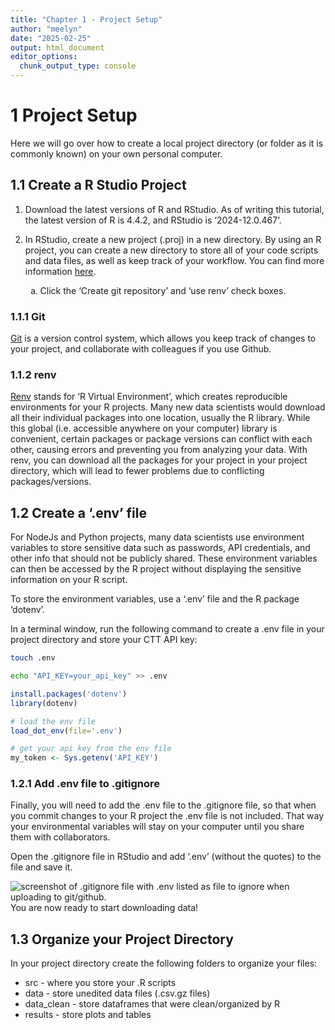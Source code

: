 ```yaml
---
title: "Chapter 1 - Project Setup"
author: "meelyn"
date: "2025-02-25"
output: html_document
editor_options: 
  chunk_output_type: console
---
```


# 1 Project Setup

Here we will go over how to create a local project directory (or folder as it is commonly known) on your own personal computer.

## 1.1 Create a R Studio Project

1. Download the latest versions of R and RStudio. As of writing this tutorial, the latest version of R is 4.4.2, and RStudio is '2024-12.0.467'.

2. In RStudio, create a new project (.proj) in a new directory. By using an R project, you can create a new directory to store all of your code scripts and data files, as well as keep track of your workflow. You can find more information [here](https://support.posit.co/hc/en-us/articles/200526207-Using-RStudio-Projects).

    a. Click the 'Create git repository' and 'use renv' check boxes.

### 1.1.1 Git

[Git](https://git-scm.com/) is a version control system, which allows you keep track of changes to your project, and collaborate with colleagues if you use Github.

### 1.1.2 renv

[Renv](https://rstudio.github.io/renv/articles/renv.html) stands for 'R Virtual Environment', which creates reproducible environments for your R projects. Many new data scientists would download all their individual packages into one location, usually the R library. While this global (i.e. accessible anywhere on your computer) library is convenient, certain packages or package versions can conflict with each other, causing errors and preventing you from analyzing your data. With renv, you can download all the packages for your project in your project directory, which will lead to fewer problems due to conflicting packages/versions.


## 1.2 Create a '.env' file

For NodeJs and Python projects, many data scientists use environment variables to store sensitive data such as passwords, API credentials, and other info that should not be publicly shared. These environment variables can then be accessed by the R project without displaying the sensitive information on your R script.

To store the environment variables, use a '.env' file and the R package 'dotenv'.

In a terminal window, run the following command to create a .env file in your project directory and store your CTT API key:
```bash
touch .env

echo "API_KEY=your_api_key" >> .env
```    

```r
install.packages('dotenv')
library(dotenv)

# load the env file
load_dot_env(file='.env')

# get your api key from the env file
my_token <- Sys.getenv('API_KEY')
```

### 1.2.1 Add .env file to .gitignore

Finally, you will need to add the .env file to the .gitignore file, so that when you commit changes to your R project the .env file is not included. That way your environmental variables will stay on your computer until you share them with collaborators.

Open the .gitignore file in RStudio and add '.env' (without the quotes) to the file and save it.

![screenshot of .gitignore file with .env listed as file to ignore when uploading to git/github.](images/git-ignore-env.png)
You are now ready to start downloading data!

## 1.3 Organize your Project Directory

In your project directory create the following folders to organize your files:

* src - where you store your .R scripts
* data - store unedited data files (.csv.gz files)
* data_clean - store dataframes that were clean/organized by R
* results - store plots and tables